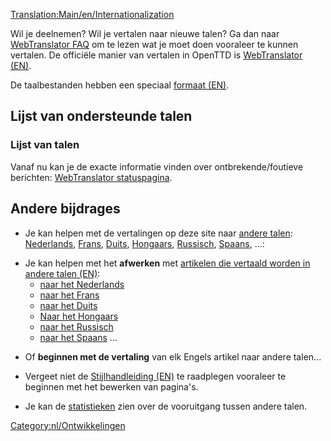 [[Translation:Main/en/Internationalization]]

Wil je deelnemen? Wil je vertalen naar nieuwe talen? Ga dan naar [http://translator.openttd.org/nl/faq WebTranslator FAQ] om te lezen wat je moet doen vooraleer te kunnen vertalen. De officiële manier van vertalen in OpenTTD is [[Main/en/WebTranslator3|WebTranslator (EN)]].

De taalbestanden hebben een speciaal [[Main/en/OpenTTDDevBlackBook/Format of langfiles|formaat (EN)]].

=='''Lijst van ondersteunde talen'''==

==='''Lijst van talen'''===
Vanaf nu kan je de exacte informatie vinden over ontbrekende/foutieve berichten:
[http://translator.openttd.org/status WebTranslator statuspagina].

=='''Andere bijdrages'''==
* Je kan helpen met de vertalingen op deze site naar [[Category/en/Articles in other languages|andere talen]]: [[Main/nl/Hoofdpagina|Nederlands]], [[Main/fr/Accueil|Frans]], [[Main/de/Startseite|Duits]], [[Main/hu/Kezdőlap|Hongaars]], [[Main/ru/Главная страница|Russisch]], [[Main/es/Página principal|Spaans]], ...:

* Je kan helpen met het '''afwerken''' met [[Main/en/Articles are being translated into other languages|artikelen die vertaald worden in andere talen (EN)]]:
**[[Category/nl/Artikelen die worden vertaald|naar het Nederlands]]
**[[Category/fr/À traduire en français|naar het Frans]]
**[[Category/de/Artikel, welche in die deutsche Sprache übersetzt werden|naar het Duits]]
**[[Category/hu/Fordításban|Naar het Hongaars]]
**[[Category/ru/Статьи, которые в настоящее время переводятся на русский язык/Ru#Category:Статьи в настоящее время переведенные на русский язык|naar het Russisch]]
**[[Category/es/Artículos que se están traduciendo al español|naar het Spaans]] ...

* Of '''beginnen met de vertaling''' van elk Engels artikel naar andere talen...

*Vergeet niet de [[Main/en/Manual of Style#Non-english pages|Stijlhandleiding (EN)]] te raadplegen vooraleer te beginnen met het bewerken van pagina's.

*Je kan de [[Category/en/Other languages|statistieken]] zien over de vooruitgang tussen andere talen.

[[Category:nl/Ontwikkelingen]]